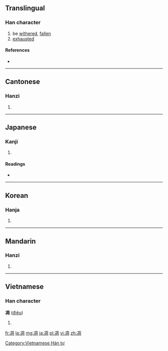 {{also|雕}}
==Translingual==

===Han character===
{{Han char|rn=15|rad=冫|as=08|sn=10|four=3712<sub>0</sub>|canj=戈一月土口 (IMBGR)}}

# be [[withered]], [[fallen]]
# [[exhausted]]

====References====
* {{Han ref|kx=0132.440|dkj=01668|dj=0296.320|hdz=10299.070|uh=51CB|ud=20939|bh=ADE4|bd=44516}}

----

==Cantonese==

===Hanzi===
{{yue-hanzi|jyut=|y=[[diu1]]}}

# {{defn|lang=yue|sort=冫08}}

----

==Japanese==

===Kanji===
{{ja-kanji|grade=|rs=冫08}}

# {{defn|lang=ja|sort=冫08}}

====Readings====
* {{ja-readings|on=[[ちょう]] (chō)|kun=[[しぼむ]] (shibomu), [[おちぶれる]] (ochibureru)}}

----

==Korean==

===Hanja===
{{ko-hanja|hangeul=조|rv=jo|mr=cho}}

# {{defn|lang=ko|sort=冫08}}

----

==Mandarin==

===Hanzi===
{{cmn-hanzi|pin=[[diāo]] ([[diao1]])|wg=tiao<sup>1</sup>}}

# {{defn|lang=cmn|sort=冫08}}

----

==Vietnamese==

===Han character===
'''凋''' ([[điêu]])

# {{defn|vi}}

[[Category:Vietnamese Hán tự]]

[[fr:凋]]
[[la:凋]]
[[mg:凋]]
[[ja:凋]]
[[pl:凋]]
[[vi:凋]]
[[zh:凋]]